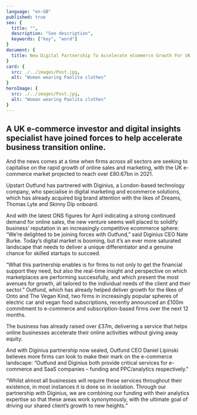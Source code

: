 ```yaml
---
language: "en-GB"
published: true
seo: {
  title: "",
  description: "Seo description",
  keywords: ["key", "word"]
}
document: {
  title: New Digital Partnership To Accelerate eCommerce Growth For UK Startups
}
card: {
  src: ./../images/Post.jpg,
  alt: "Woman wearing Paolita clothes"
}
heroImage: {
  src: ./../images/Post.jpg,
  alt: "Woman wearing Paolita clothes"
}
---
```


## A UK e-commerce investor and digital insights specialist have joined forces to help accelerate business transition online.

And the news comes at a time when firms across all sectors are seeking to capitalise on the rapid growth of online sales and marketing, with the UK e-commerce market projected to reach over £80.67bn in 2021.

Upstart Outfund has partnered with Diginius, a London-based technology company, who specialise in digital marketing and ecommerce solutions, which has already acquired big brand attention with the likes of Dreams, Thomas Lyte and Skinny Dip onboard.

And with the latest ONS figures for April indicating a strong continued demand for online sales, the new venture seems well placed to solidify business’ reputation in an increasingly competitive ecommerce sphere: “We’re delighted to be joining forces with Outfund,” said Diginius CEO Nate Burke. Today’s digital market is booming, but it’s an ever more saturated landscape that needs to deliver a unique differentiator and a genuine chance for skilled startups to succeed.

“What this partnership enables is for firms to not only to get the financial support they need, but also the real-time insight and perspective on which marketplaces are performing successfully, and which present the most avenues for growth, all tailored to the individual needs of the client and their sector.”
Outfund, which has already helped deliver growth for the likes of Onto and The Vegan Kind, two firms in increasingly popular spheres of electric car and vegan food subscriptions, recently announced an £100m commitment to e-commerce and subscription-based firms over the next 12 months.

The business has already raised over £37m, delivering a service that helps online businesses accelerate their online activities without giving away equity.

And with Diginius partnership now sealed, Outfund CEO Daniel Lipinski believes more firms can look to make their mark on the e-commerce landscape: “Outfund and Diginius both provide critical services for e-commerce and SaaS companies – funding and PPC/analytics respectively."

“Whilst almost all businesses will require these services throughout their existence, in most instances it is done so in isolation. Through our partnership with Diginius, we are combining our funding with their analytics expertise so that these areas work synonymously, with the ultimate goal of driving our shared client’s growth to new heights.”